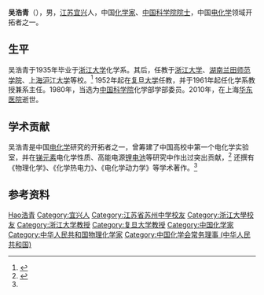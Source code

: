{{Infobox_Person
| name = 吴浩青
|image= Wu Haoqing.jpg
|box_width= 
|occupation= 
| period = 
|birth_name= 
| other_names =
| Sex =男
|birth_date= {{birth date|1914|4|22}}
|birth_place= {{ROC-1912}}[[浙江|浙江]][[宜兴|宜兴]]
|death_date= {{death date and age|2010|7|18|1914|4|22}}
|death_place= {{CHN}}[[上海|上海]]
| nationality ={{PRC}}
| residence =
| party =
| religion =
| spouse = 
| relatives = 
|education= 
| past = 
{{Infobox_People_CAS
| 学部 = 化学部
| 专业 = 电化学
| 当选年 = 1980年
}}
| work =
|awards=
}}

'''吴浩青'''（{{bd|1914年|4月22日|2010年|7月18日|catIdx=Wu吳浩青}}），男，[[江苏|江苏]][[宜兴|宜兴]]人，中国[[化学家|化学家]]、[[中国科学院院士|中国科学院院士]]，中国[[电化学|电化学]]领域开拓者之一。

== 生平 ==
吴浩青于1935年毕业于[[浙江大学|浙江大学]]化学系。其后，任教于[[浙江大学|浙江大学]]、[[湖南|湖南]][[兰田师范学院|兰田师范学院]]、[[上海|上海]][[沪江大学|沪江大学]]等校。<ref name="fudan">{{cite web|url=http://www.fda.fudan.edu.cn/fdahome/mingren/whq/1.htm|title=吴浩青|publisher=复旦大学|accessdate=2010-07-22|archive-date=2012-11-24|archive-url=https://web.archive.org/web/20121124075658/http://www.fda.fudan.edu.cn/fdahome/mingren/whq/1.htm|dead-url=no}}</ref> 1952年起在[[复旦大学|复旦大学]]任教，并于1961年起任化学系教授兼系主任。1980年，当选为[[中国科学院|中国科学院]]化学部学部委员。2010年，在上海[[华东医院|华东医院]]逝世。

== 学术贡献 ==
吴浩青是中国[[电化学|电化学]]研究的开拓者之一，曾筹建了中国高校中第一个电化学实验室，并在[[锑|锑元素]]电化学性质、高能电源[[锂电池|锂电池]]等研究中作出过突出贡献，<ref>{{cite web|url=http://politics.people.com.cn/GB/1026/12176119.html|title=我国电化学开拓者之一吴浩青教授逝世|publisher=人民网|date=2010-07-18|accessdate=2010-07-22|archive-date=2016-03-04|archive-url=https://web.archive.org/web/20160304092344/http://politics.people.com.cn/GB/1026/12176119.html|dead-url=no}}</ref> 还撰有《物理化学》、《化学热电力》、《电化学动力学》等学术著作。<ref name="fudan" />

== 参考资料 ==
{{reflist}}

{{china-academic-bio-stub}}
{{中国科学院化学部院士}}
{{中国化学会第二十届理事会}}

{{normdaten}}
{{DEFAULTSORT:Wu吳浩青}}
[[Category:吴姓|Hao浩青]]
[[Category:宜兴人|Category:宜兴人]]
[[Category:江苏省苏州中学校友|Category:江苏省苏州中学校友]]
[[Category:浙江大學校友|Category:浙江大學校友]]
[[Category:浙江大学教授|Category:浙江大学教授]]
[[Category:复旦大学教授|Category:复旦大学教授]]
[[Category:中国化学家|Category:中国化学家]]
[[Category:中华人民共和国物理化学家|Category:中华人民共和国物理化学家]]
[[Category:中国化学会常务理事_(中华人民共和国)|Category:中国化学会常务理事 (中华人民共和国)]]